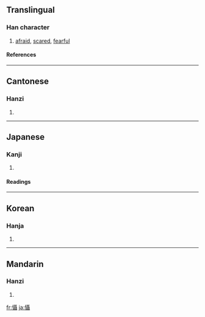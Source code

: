 {{see|慑}}

==Translingual==
===Han character===
{{Han char|rn=61|rad=心|as=18|sn=21|four=9104<sub>1</sub>|canj=心尸十十 (PSJJ)}}
# [[afraid]], [[scared]], [[fearful]]
====References====
{{Han ref|kx=0409.020|dkj=11498|dj=0751.070|hdz=42371.060|uh=61FE|ud=25086|bh=C4E0|bd=50400}}
----
==Cantonese==
===Hanzi===
{{yue-hanzi|jyut=|y=jip3, sip3}}
# {{defn|Cantonese}}
----
==Japanese==
===Kanji===
{{ja-kanji|grade=|rs=心18}}
# {{defn|Japanese}} 
====Readings====
{{ja-readings|on=[[しょう]] (shō)|kun=[[おそれる]] (osoreru)}}
----
==Korean==
===Hanja===
{{ko-hanja|hangeul=섭|eumhun=|rv=seop|mr=sŏp|y=sep}}
# {{defn|Korean}}
----
==Mandarin==
===Hanzi===
{{cmn-hanzi|sim=慑|pin=[[shè]] ([[she4]])|wg=she<sup>4</sup>}}
# {{defn|Mandarin}}

[[fr:懾]]
[[ja:懾]]
